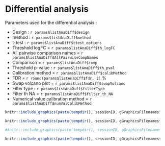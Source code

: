 # Differential analysis

Parameters used for the differential analysis :

* Design : `r params$listAnaDiff$design` 
* method : `r params$listAnaDiff$method`
* t-test : `r params$listAnaDiff$ttest_options`
* Threshold logFC = `r params$listAnaDiff$th_logFC`
* All pairwise comparison names = `r params$listAnaDiff$AllPairwiseCompNames`
* Comparison = `r params$listAnaDiff$comp`
* Threshold p-value : `r params$listAnaDiff$th_pval`
* Calibration method = `r params$listAnaDiff$calibMethod`
* FDR = `r round(params$listAnaDiff$fdr, 2)` %
* Swap volcano plot = `r params$listAnaDiff$swapVolcano`
* Filter type : `r params$listAnaDiff$filterType`
* Filter th NA = `r params$listAnaDiff$filter_th_NA`
* Numerical value calibration method = `r params$listAnaDiff$numValCalibMethod`                                                   
                                                       
                                                       
```r
knitr::include_graphics(paste(tempdir(), sessionID, gGraphicsFilenames$logFC_Distribution, sep="/"))
```


```r
knitr::include_graphics(paste(tempdir(), sessionID, gGraphicsFilenames$calibrationPlotAll, sep="/"))
```

```r
#knitr::include_graphics(paste(tempdir(), sessionID, gGraphicsFilenames$calibrationPlot, sep="/"))
```


```r
knitr::include_graphics(paste(tempdir(), sessionID, gGraphicsFilenames$volcanoPlot_3, sep="/"))
```

